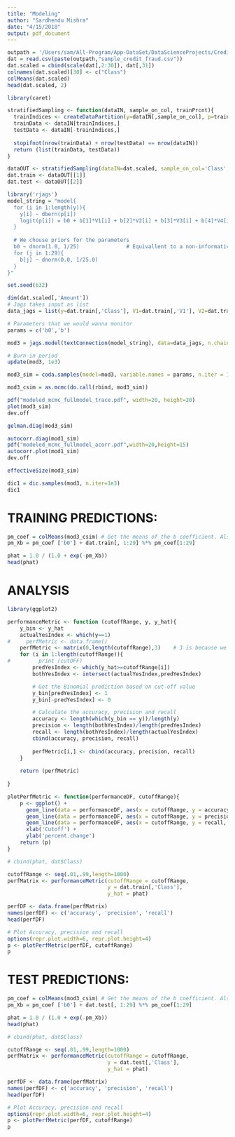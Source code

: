 ```yaml
---
title: "Modeling"
author: "Sardhendu Mishra"
date: "4/15/2018"
output: pdf_document
---
```



```r
outpath = '/Users/sam/All-Program/App-DataSet/DataScienceProjects/CreditCardFraud/'
dat = read.csv(paste(outpath,"sample_credit_fraud.csv"))
dat.scaled = cbind(scale(dat[,2:30]), dat[,31])
colnames(dat.scaled)[30] <- c("Class")
colMeans(dat.scaled)
head(dat.scaled, 2)
```

```r
library(caret)

stratifiedSampling <- function(dataIN, sample_on_col, trainPrcnt){
  trainIndices <- createDataPartition(y=dataIN[,sample_on_col], p=trainPrcnt, list=FALSE)
  trainData <- dataIN[trainIndices,]
  testData <- dataIN[-trainIndices,]
  
  stopifnot(nrow(trainData) + nrow(testData) == nrow(dataIN))
  return (list(trainData, testData))
}

dataOUT <- stratifiedSampling(dataIN=dat.scaled, sample_on_col='Class', trainPrcnt = 0.9)
dat.train <- dataOUT[[1]]
dat.test <- dataOUT[[2]]

```


```r
library('rjags')
model_string = "model{
  for (i in 1:length(y)){
    y[i] ~ dbern(p[i])
    logit(p[i]) = b0 + b[1]*V1[i] + b[2]*V2[i] + b[3]*V3[i] + b[4]*V4[i] + b[5]*V5[i] + b[6]*V6[i] + b[7]*V7[i] + b[8]*V8[i] + b[9]*V9[i] + b[10]*V10[i] + b[11]*V11[i] + b[12]*V12[i] + b[12]*V12[i] + b[13]*V13[i] + b[14]*V14[i] + b[15]*V15[i] + b[16]*V16[i] + b[17]*V17[i] + b[18]*V18[i] + b[19]*V19[i] + b[20]*V20[i] + b[21]*V21[i] + b[22]*V22[i] + b[23]*V23[i] + b[24]*V24[i] + b[25]*V25[i] + b[26]*V26[i] + b[27]*V27[i] + b[28]*V28[i] + b[29]*amount[i]
  }
  
  # We chouse priors for the parameters
  b0 ~ dnorm(1.0, 1/25)               # Equivallent to a non-informative prior
  for (j in 1:29){  
    b[j] ~ dnorm(0.0, 1/25.0) 
  }
}"
```

```r
set.seed(632)

dim(dat.scaled[,'Amount'])
# Jags takes input as list
data_jags = list(y=dat.train[,'Class'], V1=dat.train[,'V1'], V2=dat.train[,'V2'], V3=dat.train[,'V3'], V4=dat.train[,'V4'], V5=dat.train[,'V5'], V6=dat.train[,'V6'], V7=dat.train[,'V7'], V8=dat.train[,'V8'], V9=dat.train[,'V9'], V10=dat.train[,'V10'], V11=dat.train[,'V11'], V12=dat.train[,'V12'], V13=dat.train[,'V13'], V14=dat.train[,'V14'], V15=dat.train[,'V15'], V16=dat.train[,'V16'], V17=dat.train[,'V17'], V18=dat.train[,'V18'], V19=dat.train[,'V19'], V20=dat.train[,'V20'], V21=dat.train[,'V21'], V22=dat.train[,'V22'], V23=dat.train[,'V23'], V24=dat.train[,'V24'], V25=dat.train[,'V25'], V26=dat.train[,'V26'],V27=dat.train[,'V27'], V28=dat.train[,'V28'], amount=dat.train[,'Amount'])

# Parameters that we would wanna monitor
params = c('b0','b')

mod3 = jags.model(textConnection(model_string), data=data_jags, n.chains = 3)

# Burn-in period
update(mod3, 1e3)

mod3_sim = coda.samples(model=mod3, variable.names = params, n.iter = 10e3)

mod3_csim = as.mcmc(do.call(rbind, mod3_sim))
```

```r
pdf("modeled_mcmc_fullmodel_trace.pdf", width=20, height=20)
plot(mod3_sim)
dev.off
```

```r
gelman.diag(mod3_sim)
```
```r
autocorr.diag(mod1_sim)
pdf("modeled_mcmc_fullmodel_acorr.pdf",width=20,height=15)
autocorr.plot(mod1_sim)
dev.off
```
```r
effectiveSize(mod3_sim)
```

```r
dic1 = dic.samples(mod3, n.iter=1e3)
dic1
```

# TRAINING PREDICTIONS:
```r
pm_coef = colMeans(mod3_csim) # Get the means of the b coefficient. Also equivallent to getting the learned parameters
pm_Xb = pm_coef ['b0'] + dat.train[, 1:29] %*% pm_coef[1:29]

phat = 1.0 / (1.0 + exp(-pm_Xb))
head(phat)
```

# ANALYSIS
```r
library(ggplot2)

performanceMetric <- function (cutoffRange, y, y_hat){
    y_bin <- y_hat
    actualYesIndex <- which(y==1)
#     perfMetric <- data.frame()
    perfMetric <- matrix(0,length(cutoffRange),3)    # 3 is because we calculate accuracy, recall and precision
    for (i in 1:length(cutoffRange)){
#         print (cutOFF)
        predYesIndex <- which(y_hat>=cutoffRange[i])
        bothYesIndex <- intersect(actualYesIndex,predYesIndex)

        # Get the Binomial prediction based on cut-off value
        y_bin[predYesIndex] <- 1
        y_bin[-predYesIndex] <- 0

        # Calculate the accuracy, precision and recall
        accuracy <- length(which(y_bin == y))/length(y)
        precision <- length(bothYesIndex)/length(predYesIndex)
        recall <- length(bothYesIndex)/length(actualYesIndex)
        cbind(accuracy, precision, recall)
        
        perfMetric[i,] <- cbind(accuracy, precision, recall)
    }
    
    return (perfMetric)
 
}

plotPerfMetric <- function(performanceDF, cutoffRange){
    p <- ggplot() + 
      geom_line(data = performanceDF, aes(x = cutoffRange, y = accuracy, color = "accuracy")) +
      geom_line(data = performanceDF, aes(x = cutoffRange, y = precision, color = "precision")) +
      geom_line(data = performanceDF, aes(x = cutoffRange, y = recall, color = "recall")) +
      xlab('Cutoff') +
      ylab('percent.change')
    return (p)
}

# cbind(phat, dat$Class)

cutoffRange <- seq(.01,.99,length=1000)
perfMatrix <- performanceMetric(cutoffRange = cutoffRange, 
                                y = dat.train[,'Class'], 
                                y_hat = phat)

perfDF <- data.frame(perfMatrix)
names(perfDF) <- c('accuracy', 'precision', 'recall')
head(perfDF)

# Plot Accuracy, precision and recall
options(repr.plot.width=6, repr.plot.height=4)
p <- plotPerfMetric(perfDF, cutoffRange)
p
```


# TEST PREDICTIONS:
```r
pm_coef = colMeans(mod3_csim) # Get the means of the b coefficient. Also equivallent to getting the learned parameters
pm_Xb = pm_coef ['b0'] + dat.test[, 1:29] %*% pm_coef[1:29]

phat = 1.0 / (1.0 + exp(-pm_Xb))
head(phat)
```
```r
# cbind(phat, dat$Class)

cutoffRange <- seq(.01,.99,length=1000)
perfMatrix <- performanceMetric(cutoffRange = cutoffRange, 
                                y = dat.test[,'Class'], 
                                y_hat = phat)

perfDF <- data.frame(perfMatrix)
names(perfDF) <- c('accuracy', 'precision', 'recall')
head(perfDF)

# Plot Accuracy, precision and recall
options(repr.plot.width=6, repr.plot.height=4)
p <- plotPerfMetric(perfDF, cutoffRange)
p
```

